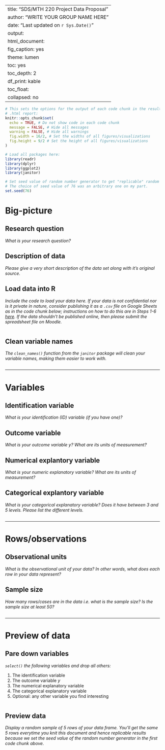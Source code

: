 
---
title: "SDS/MTH 220 Project Data Proposal"
author: "WRITE YOUR GROUP NAME HERE"
date: "Last updated on `r Sys.Date()`"
output:
  html_document:
    fig_caption: yes
    theme: lumen
    toc: yes
    toc_depth: 2
    df_print: kable
    toc_float:
      collapsed: no
---

```r
# This sets the options for the output of each code chunk in the resulting 
# .html report:
knitr::opts_chunk$set(
  echo = TRUE, # Do not show code in each code chunk
  message = FALSE, # Hide all messages
  warning = FALSE, # Hide all warnings
  fig.width = 16/2, # Set the widths of all figures/visualizations
  fig.height = 9/2 # Set the height of all figures/visualizations
)

# Load all packages here:
library(readr)
library(dplyr)
library(ggplot2)
library(janitor)

# Set seed value of random number generator to get "replicable" random numbers.
# The choice of seed value of 76 was an arbitrary one on my part.
set.seed(76)
```



# Big-picture

## Research question

_What is your research question?_



## Description of data

_Please give a very short description of the data set along with it's original source._


## Load data into R

_Include the code to load your data here. If your data is not confidential nor is it private in nature, consider publishing it as a `.csv` file on Google Sheets as in the code chunk below; instructions on how to do this are in Steps 1-6 [here](https://twitter.com/rudeboybert/status/1055821846539591680). If the data shouldn't be published online, then please submit the spreadsheet file on Moodle._

```r

```


## Clean variable names

_The `clean_names()` function from the `janitor` package will clean your variable names, making them easier to work with._

```r

```



***



# Variables

## Identification variable

_What is your identification (ID) variable (if you have one)?_


## Outcome variable

_What is your outcome variable $y$? What are its units of measurement?_



## Numerical explantory variable

_What is your numeric explanatory variable? What are its units of measurement?_



## Categorical explantory variable

_What is your categorical explanatory variable? Does it have between 3 and 5 levels. Please list the different levels._

```r

```



***


# Rows/observations

## Observational units

_What is the observational unit of your data? In other words, what does each row in your data represent?_


## Sample size

_How many rows/cases are in the data i.e. what is the sample size? Is the sample size at least 50?_


```r

```




***


# Preview of data

## Pare down variables

_`select()` the following variables and drop all others:_

1. The identification variable
1. The outcome variable $y$
1. The numerical explanatory variable
1. The categorical explanatory variable
1. Optional: any other variable you find interesting

```r

```


## Preview data

_Display a random sample of 5 rows of your data frame. You'll get the same 5
rows everytime you knit this document and hence replicable results because we
set the seed value of the random number generator in the first code chunk above._

```r

```






